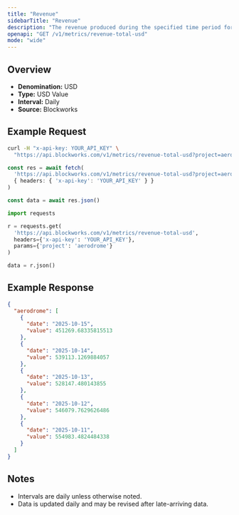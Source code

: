 ```yaml
---
title: "Revenue"
sidebarTitle: "Revenue"
description: "The revenue produced during the specified time period for given project."
openapi: "GET /v1/metrics/revenue-total-usd"
mode: "wide"
---
```


## Overview

- **Denomination:** USD
- **Type:** USD Value
- **Interval:** Daily
- **Source:** Blockworks

## Example Request

<CodeGroup>

```bash cURL
curl -H "x-api-key: YOUR_API_KEY" \
  "https://api.blockworks.com/v1/metrics/revenue-total-usd?project=aerodrome"
```

```typescript TypeScript
const res = await fetch(
  'https://api.blockworks.com/v1/metrics/revenue-total-usd?project=aerodrome',
  { headers: { 'x-api-key': 'YOUR_API_KEY' } }
)

const data = await res.json()
```

```python Python
import requests

r = requests.get(
  'https://api.blockworks.com/v1/metrics/revenue-total-usd',
  headers={'x-api-key': 'YOUR_API_KEY'},
  params={'project': 'aerodrome'}
)

data = r.json()
```

</CodeGroup>

## Example Response

```json
{
  "aerodrome": [
    {
      "date": "2025-10-15",
      "value": 451269.68335815513
    },
    {
      "date": "2025-10-14",
      "value": 539113.1269884057
    },
    {
      "date": "2025-10-13",
      "value": 528147.480143855
    },
    {
      "date": "2025-10-12",
      "value": 546079.7629626486
    },
    {
      "date": "2025-10-11",
      "value": 554983.4824484338
    }
  ]
}
```

## Notes
- Intervals are daily unless otherwise noted.
- Data is updated daily and may be revised after late-arriving data.